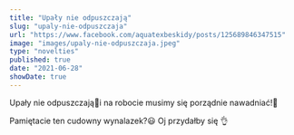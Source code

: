 ```yaml
---
title: "Upały nie odpuszczają"
slug: "upaly-nie-odpuszczaja"
url: "https://www.facebook.com/aquatexbeskidy/posts/125689846347515"
image: "images/upaly-nie-odpuszczaja.jpeg"
type: "novelties"
published: true
date: "2021-06-28"
showDate: true
---
```


Upały nie odpuszczają🥵i na robocie musimy się porządnie nawadniać!💪

Pamiętacie ten cudowny wynalazek?😃 Oj przydałby się 👌
